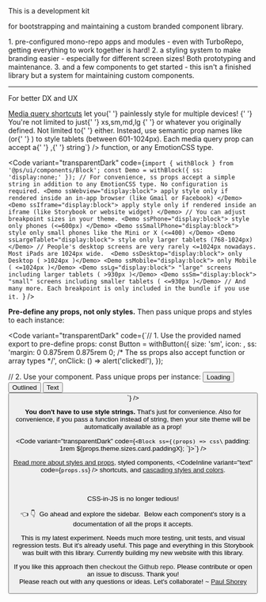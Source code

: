 
<Meta title="Why another UI library ?" />

<ThemeProvider>

<Wrapper ssAll="a { color: white; }">

<Block as="h1" textgradient="rainbow">
This is a development kit
</Block>

for bootstrapping and maintaining a <Inline as="b" textgradient="rainbow"> custom branded component library</Inline>. 

<Block ss="margin-bottom:0.75rem;line-height:1.33rem;">
<Inline as="h2" textgradient="accent">1.</Inline> <Inline textcolor="accent" ss="font-size:1.125rem;">pre-configured mono-repo apps and modules</Inline> <Inline ss="font-size:1rem;"> - even with TurboRepo, getting everything to work together is hard!</Inline>
</Block>

<Block ss="margin-bottom:0.75rem;line-height:1.33rem;">
<Inline as="h2" textgradient="accent">2.</Inline> <Inline textcolor="accent" ss="font-size:1.125rem;">a styling system to make branding easier</Inline> - especially for different screen sizes! Both prototyping and maintenance.
</Block>

<Block ss="margin-bottom:0.75rem;line-height:1.33rem;">
<Inline as="h2" textgradient="accent">3.</Inline> <Inline textcolor="accent" ss="font-size:1.125rem;">and a few components to get started</Inline> - this isn't a finished library but a system for maintaining custom components.
</Block>

<br />

---

<Block as="h2" ss="margin-top:2rem;" textgradient="rainbow">
For better DX and UX
</Block>

<p>
  <a href="/docs/get-started-media-queries--page">Media query shortcuts</a> let you{' '}
  <Inline as="b" textgradient="rainbow">
    painlessly style for multiple devices!
  </Inline>{' '}
  You're not limited to just{' '}
  <CodeInline variant="text" color="purple">
    xs,sm,md,lg
  </CodeInline>{' '}
  or whatever you originally defined. Not limited to{' '}
  <CodeInline variant="text" code={`min-width`} /> either. Instead, use semantic
  prop names like <CodeInline variant="text" code={`ssTablet`} /> (or{' '}
  <CodeInline variant="text" code={`theme.mq.tablet`} />) to style tablets
  (between 601-1024px). Each media query prop can accept a{' '}
  <CodeInline variant="text" code={`string`} />,{' '}
  <CodeInline variant="text" code={`(props)=>string`} /> function, or any
  EmotionCSS type.
</p>

<Code
  variant="transparentDark"
  code={`import { withBlock } from '@ps/ui/components/Block';
const Demo = withBlock({ ss: 'display:none;' });
// For convenience, ss props accept a simple string in addition to any EmotionCSS type. No configuration is required.
<Demo ssWebview="display:block"> apply style only if rendered inside an in-app browser (like Gmail or Facebook) </Demo>
<Demo ssIframe="display:block"> apply style only if rendered inside an iframe (like Storybook or website widget) </Demo>
// You can adjust breakpoint sizes in your theme.
<Demo ssPhone="display:block"> style only phones (<=600px) </Demo>
<Demo ssSmallPhone="display:block"> style only small phones like the Mini or X (<=400) </Demo>
<Demo ssLargeTablet="display:block"> style only larger tablets (768-1024px) </Demo>
// People's desktop screens are very rarely <=1024px nowadays. Most iPads are 1024px wide. 
<Demo ssDesktop="display:block"> only Desktop ( >1024px )</Demo>
<Demo ssMobile="display:block"> only Mobile ( <=1024px )</Demo>
<Demo ssLg="display:block"> "large" screens including larger tablets ( >930px )</Demo>
<Demo ssSm="display:block"> "small" screens including smaller tablets ( <=930px )</Demo>
// And many more. Each breakpoint is only included in the bundle if you use it. `}
/>

**Pre-define any props, not only styles.** Then pass unique props and styles to each instance:  

<Code
  variant="transparentDark"
  code={`// 1. Use the provided named export to pre-define props:
const Button = withButton({
  size: 'sm',
  icon: <FontAwesomeIcon icon={faUser} />,
  ss: 'margin: 0 0.875rem 0.875rem 0; /* The ss props also accept function or array types */',
  onClick: () => alert('clicked!'),
});
  
// 2. Use your component. Pass unique props per instance:
<Button loading>
  Loading
</Button>
<Button variant="outlined">
  Outlined
</Button>
<Button variant="text">
  Text
</Button>
<Button round ss="&::before { content: 'These unique styles will be added to the predefined style strings'; }" />`} />


**You don't have to use style strings.** That's just for convenience. Also for convenience, if you pass a function instead of string, then your site theme will be automatically available as a prop!

<Code
  variant="transparentDark"
  code={`<Block ss={(props) => css\` padding: 1rem \${props.theme.sizes.card.paddingX}; \`}>`} />

<!--Or use your own preferred solution such as <CodeInline variant="text" code={`props.style`} />, <CodeInline variant="text" code={`props.className`} />, <CodeInline variant="text" code={`props.css`} /> or <CodeInline variant="text" code={`props.sx`} />. -->
  
[Read more about styles and props](/docs/get-started-styles-and-props--page), styled components, <CodeInline variant="text" code={`props.ss`} /> shortcuts, and [cascading styles and colors](/docs/core-styled-components--page).

<br />
<br />

<Block as="h2" ss="margin-top:2rem;">
  <Block as="span" textgradient="rainbow">
    CSS-in-JS is no longer tedious!
  </Block>
</Block>

<p>
  <Inline ssPhone="display:none;">👈 </Inline>
  <Inline ssNotPhone="display:none;">👇 </Inline>
  <Inline textcolor="accent">&nbsp;Go ahead and explore the sidebar.&nbsp;</Inline>
  Below each component's story is a documentation of all the props it accepts.
</p>

<p>
  This is my latest experiment. Needs much more testing, unit tests, and visual regression tests. 
  But it's already useful. This page and everything in this Storybook was built with this library. Currently building my new website with this library.
</p>
<p>
  If you like this approach then <a>checkout the Github repo</a>. Please contribute
  or open an issue to discuss. Thank you!
  <br />
  Please reach out with any questions or ideas. Let's collaborate! ~ <a
    href="https://paulshorey.com"
    target="_blank"
  >
    Paul Shorey
  </a>
</p>

</Wrapper>

</ThemeProvider>
